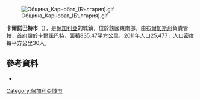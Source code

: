 [[Image:Община_Карнобат_(България).gif|right]]

'''卡爾諾巴特市'''（{{lang-bg|Карнобат}}），是[[保加利亞|保加利亞]]的城鎮，位於該國東南部，由[[布爾加斯州|布爾加斯州]]負責管轄，首府設於[[卡爾諾巴特|卡爾諾巴特]]，面積835.47平方公里，2011年人口25,477，人口密度每平方公里30人。

==參考資料==
* {{Official website|http://karnobat.acstre.com}}

{{coord|42|39|N|26|59|E|source:wikidata|display=title}}

{{Bulgaria-geo-stub}}
[[Category:保加利亞城市|Category:保加利亞城市]]